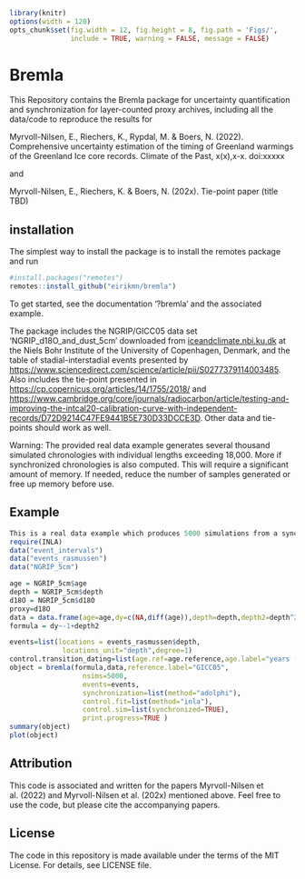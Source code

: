 ```r
library(knitr)
options(width = 120)
opts_chunk$set(fig.width = 12, fig.height = 8, fig.path = 'Figs/',
               include = TRUE, warning = FALSE, message = FALSE)
```

# Bremla
This Repository contains the Bremla package for uncertainty quantification and synchronization for layer-counted proxy archives, including all the data/code to reproduce the results for

Myrvoll-Nilsen, E., Riechers, K., Rypdal, M. & Boers, N. (2022). Comprehensive uncertainty estimation of the timing of Greenland warmings of the Greenland Ice core records. Climate of the Past, x(x),x-x. doi:xxxxx

and 

Myrvoll-Nilsen, E., Riechers, K. & Boers, N. (202x). Tie-point paper (title TBD)

## installation

The simplest way to install the package is to install the remotes package and run
```r
#install.packages("remotes")
remotes::install_github("eirikmn/bremla")
```

To get started, see the documentation '?bremla' and the associated example.

The package includes the NGRIP/GICC05 data set 'NGRIP_d18O_and_dust_5cm' downloaded from [iceandclimate.nbi.ku.dk](Centre for Ice and Climate) at the Niels Bohr Institute of the University of Copenhagen, Denmark, and the table of stadial-interstadial events presented by [https://www.sciencedirect.com/science/article/pii/S0277379114003485](Rasmussen et al. (2014)). Also includes the tie-point presented in [https://cp.copernicus.org/articles/14/1755/2018/](Adolphi et al. (2018)) and [https://www.cambridge.org/core/journals/radiocarbon/article/testing-and-improving-the-intcal20-calibration-curve-with-independent-records/D72D9214C47FE9441B5E730D33DCCE3D](Muscheler et al. (2020)). Other data and tie-points should work as well.

Warning: The provided real data example generates several thousand simulated chronologies with individual lengths exceeding 18,000. More if synchronized chronologies is also computed. This will require a significant amount of memory. If needed, reduce the number of samples generated or free up memory before use.

## Example

```r
This is a real data example which produces 5000 simulations from a synchronized time scale.
require(INLA)
data("event_intervals")
data("events_rasmussen")
data("NGRIP_5cm")

age = NGRIP_5cm$age
depth = NGRIP_5cm$depth
d18O = NGRIP_5cm$d18O
proxy=d18O
data = data.frame(age=age,dy=c(NA,diff(age)),depth=depth,depth2=depth^2,proxy=proxy)
formula = dy~-1+depth2

events=list(locations = events_rasmussen$depth,
             locations_unit="depth",degree=1)
control.transition_dating=list(age.ref=age.reference,age.label="years (yb2k)")
object = bremla(formula,data,reference.label="GICC05",
                  nsims=5000,
                  events=events,
                  synchronization=list(method="adolphi"),
                  control.fit=list(method="inla"),
                  control.sim=list(synchronized=TRUE),
                  print.progress=TRUE )
summary(object)
plot(object)
```

## Attribution

This code is associated and written for the papers Myrvoll-Nilsen et al. (2022) and Myrvoll-Nilsen et al. (202x) mentioned above. Feel free to use the code, but please cite the accompanying papers.

## License

The code in this repository is made available under the terms of the MIT License. For details, see LICENSE file.
